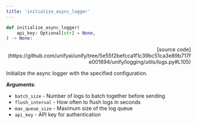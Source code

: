 ```yaml
---
title: 'initialize_async_logger'
---
```


```python
def initialize_async_logger(
    api_key: Optional[str] = None,
) -> None:
```

<p align="right">[source code](https://github.com/unifyai/unify/tree/5e55f2befcca1f1c39bc51ca3e89b717fe001694/unify/logging/utils/logs.py#L105)</p>

Initialize the async logger with the specified configuration.

**Arguments**:

- `batch_size` - Number of logs to batch together before sending
- `flush_interval` - How often to flush logs in seconds
- `max_queue_size` - Maximum size of the log queue
- `api_key` - API key for authentication